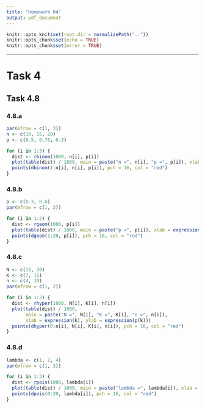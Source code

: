 ```yaml
---
title: "Homework 04"
output: pdf_document
---
```


```r
knitr::opts_knit$set(root.dir = normalizePath(".."))
knitr::opts_chunk$set(echo = TRUE)
knitr::opts_chunk$set(error = TRUE)
```

\let\OldRule\rule
\renewcommand{\rule}[2]{\OldRule{\linewidth}{#2}}

----------

# Task 4
## Task 4.8
### 4.8.a
```r
par(mfrow = c(1, 3))
n <- c(10, 15, 20)
p <- c(0.5, 0.75, 0.3)

for (i in 1:3) {
  dist <- rbinom(1000, n[i], p[i])
  plot(table(dist) / 1000, main = paste("n =", n[i], "p =", p[i]), xlab = expression(k), ylab = expression(p(k)))
  points(dbinom(1:n[i], n[i], p[i]), pch = 16, col = "red")
}
```

### 4.8.b
```r
p <- c(0.3, 0.6)
par(mfrow = c(1, 2))

for (i in 1:2) {
  dist <- rgeom(1000, p[i])
  plot(table(dist) / 1000, main = paste("p =", p[i]), xlab = expression(k), ylab = expression(p(k)))
  points(dgeom(1:20, p[i]), pch = 16, col = "red")
}
```

### 4.8.c
```r
N <- c(12, 20)
K <- c(7, 15)
n <- c(4, 10)
par(mfrow = c(1, 2))

for (i in 1:2) {
  dist <- rhyper(1000, N[i], K[i], n[i])
  plot(table(dist) / 1000,
       main = paste("N =", N[i], "K =", K[i], "n =", n[i]),
       xlab = expression(k), ylab = expression(p(k)))
  points(dhyper(0:n[i], N[i], K[i], n[i]), pch = 16, col = "red")
}
```

### 4.8.d
```r
lambda <- c(1, 2, 4)
par(mfrow = c(1, 3))

for (i in 1:3) {
  dist <- rpois(1000, lambda[i])
  plot(table(dist) / 1000, main = paste("lambda =", lambda[i]), xlab = expression(k), ylab = expression(p(k)))
  points(dpois(0:20, lambda[i]), pch = 16, col = "red")
}
```
